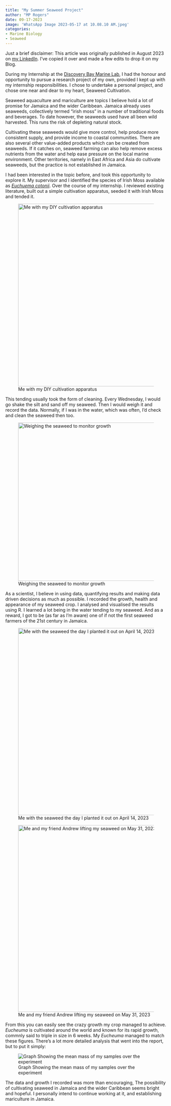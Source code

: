 ```yaml
---
title: "My Summer Seaweed Project"
author: "MP Rogers"
date: 09-17-2023
image: 'WhatsApp Image 2023-05-17 at 10.08.10 AM.jpeg'
categories:
- Marine Biology
- Seaweed
---
```


Just a brief disclaimer: This article was originally published in August 2023 on [my LinkedIn](https://www.linkedin.com/posts/matthew-pierre-rogers-786362224_a-quick-review-of-my-seaweed-farming-on-my-activity-7100559153772797952-YKgq?utm_source=share&utm_medium=member_desktop). I've copied it over and made a few edits to drop it on my Blog.

During my Internship at the [Discovery Bay Marine Lab](https://www.mona.uwi.edu/cms/dbml/dbml.html), I had the honour and opportunity to pursue a research project of my own, provided I kept up with my internship responsibilities. I chose to undertake a personal project, and chose one near and dear to my heart, Seaweed Cultivation.

Seaweed aquaculture and mariculture are topics I believe hold a lot of promise for Jamaica and the wider Caribbean. Jamaica already uses seaweeds, collectively termed "irish moss" in a number of traditional foods and beverages. To date however, the seaweeds used have all been wild harvested. This runs the risk of depleting natural stock.

Cultivating these seaweeds would give more control, help produce more consistent supply, and provide income to coastal communities. There are also several other value-added products which can be created from seaweeds. If it catches on, seaweed farming can also help remove excess nutrients from the water and help ease pressure on the local marine environment. Other territories, namely in East Africa and Asia do cultivate seaweeds, but the practice is not established in Jamaica.

I had been interested in the topic before, and took this opportunity to explore it. My supervisor and I identified the species of Irish Moss available as [*Euchuema cotonii*](https://en.wikipedia.org/wiki/Eucheuma). Over the course of my internship. I reviewed existing literature, built out a simple cultivation apparatus, seeded it with Irish Moss and tended it.

![Me with my DIY cultivation apparatus](Me with raft 2.jpeg){fig-align="center" width="570"}

This tending usually took the form of cleaning. Every Wednesday, I would go shake the silt and sand off my seaweed. Then I would weigh it and record the data. Normally, if I was in the water, which was often, I'd check and clean the seaweed then too.

![Weighing the seaweed to monitor growth](Sample on Scale.jpeg){fig-align="center" width="494"}

As a scientist, I believe in using data, quantifying results and making data driven decisions as much as possible. I recorded the growth, health and appearance of my seaweed crop. I analysed and visualised the results using R. I learned a lot being in the water tending to my seaweed. And as a reward, I got to be (as far as I'm aware) one of if not the first seaweed farmers of the 21st century in Jamaica.

![Me with the seaweed the day I planted it out on April 14, 2023](Me with raft by dock.jpeg){fig-align="center" width="584"}

![Me and my friend Andrew lifting my seaweed on May 31, 2023](Lifted Raft May 31, 2023.jpg){fig-align="center" width="583"}

From this you can easily see the crazy growth my crop managed to achieve. *Eucheuma* is cultivated around the world and known for its rapid growth, commnly said to triple in size in 6 weeks. My *Eucheuma* managed to match these figures. There's a lot more detailed analysis that went into the report, but to put it simply:

![Graph Showing the mean mass of my samples over the experiment](Mean Seaweed Mass Plot.png){fig-align="center"}

The data and growth I recorded was more than encouraging, The possibility of cultivating seaweed in Jamaica and the wider Caribbean seems bright and hopeful. I personally intend to continue working at it, and establishing mariculture in Jamaica.
